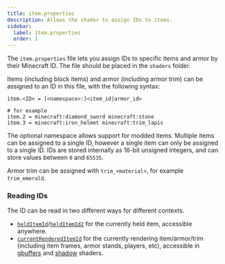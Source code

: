 ```yaml
---
title: item.properties
description: Allows the shader to assign IDs to items.
sidebar:
  label: item.properties
  order: 1
---
```


The `item.properties` file lets you assign IDs to specific items and armor by their Minecraft ID. The file should be placed in the `shaders` folder.

Items (including block items) and armor (including armor trim) can be assigned to an ID in this file, with the following syntax:
```
item.<ID> = [<namespace>:]<item_id|armor_id>

# for example
item.2 = minecraft:diamond_sword minecraft:stone
item.3 = minecraft:iron_helmet minecraft:trim_lapis
```

The optional namespace allows support for modded items. Multiple items can be assigned to a single ID, however a single item can only be assigned to a single ID. IDs are stored internally as 16-bit unsigned integers, and can store values between `0` and `65535`.

Armor trim can be assigned with `trim_<material>`, for example `trim_emerald`.


### Reading IDs

The ID can be read in two different ways for different contexts.
- [`heldItemId`](/reference/uniforms/id#helditemid)/[`heldItemId2`](/reference/uniforms/id#helditemid2) for the currently held item, accessible anywhere.
- [`currentRenderedItemId`](/reference/uniforms/id#currentrendereditemid) for the currently rendering item/armor/trim (including item frames, armor stands, players, etc), accessible in [gbuffers](/reference/programs/gbuffers) and [shadow](/reference/programs/shadow) shaders.